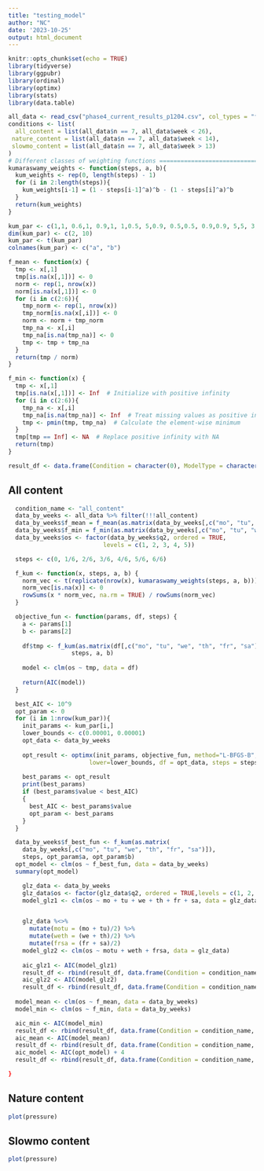 ```yaml
---
title: "testing_model"
author: "NC"
date: '2023-10-25'
output: html_document
---
```


```r
knitr::opts_chunk$set(echo = TRUE)
library(tidyverse)
library(ggpubr)
library(ordinal)
library(optimx)
library(stats)
library(data.table)
```



```r

all_data <- read_csv("phase4_current_results_p1204.csv", col_types = "fnnnnnnnnnnnncc")
conditions <- list(
  all_content = list(all_data$n == 7, all_data$week < 26),
 nature_content = list(all_data$n == 7, all_data$week < 14),
 slowmo_content = list(all_data$n == 7, all_data$week > 13)
)
# Different classes of weighting functions ============================
kumaraswamy_weights <- function(steps, a, b){
  kum_weights <- rep(0, length(steps) - 1)
  for (i in 2:length(steps)){
    kum_weights[i-1] = (1 - steps[i-1]^a)^b - (1 - steps[i]^a)^b
  }
  return(kum_weights)
}

kum_par <- c(1,1, 0.6,1, 0.9,1, 1,0.5, 5,0.9, 0.5,0.5, 0.9,0.9, 5,5, 3,6, 2,6)
dim(kum_par) <- c(2, 10)
kum_par <- t(kum_par)
colnames(kum_par) <- c("a", "b")

f_mean <- function(x) {
  tmp <- x[,1]
  tmp[is.na(x[,1])] <- 0
  norm <- rep(1, nrow(x))
  norm[is.na(x[,1])] <- 0
  for (i in c(2:6)){
    tmp_norm <- rep(1, nrow(x))
    tmp_norm[is.na(x[,i])] <- 0
    norm <- norm + tmp_norm
    tmp_na <- x[,i]
    tmp_na[is.na(tmp_na)] <- 0
    tmp <- tmp + tmp_na
  }
  return(tmp / norm)
}

f_min <- function(x) {
  tmp <- x[,1]
  tmp[is.na(x[,1])] <- Inf  # Initialize with positive infinity
  for (i in c(2:6)){
    tmp_na <- x[,i]
    tmp_na[is.na(tmp_na)] <- Inf  # Treat missing values as positive infinity
    tmp <- pmin(tmp, tmp_na)  # Calculate the element-wise minimum
  }
  tmp[tmp == Inf] <- NA  # Replace positive infinity with NA
  return(tmp)
}

result_df <- data.frame(Condition = character(0), ModelType = character(0), AIC = numeric(0))

```

## All content

```r
  condition_name <- "all_content"
  data_by_weeks <- all_data %>% filter(!!!all_content)
  data_by_weeks$f_mean = f_mean(as.matrix(data_by_weeks[,c("mo", "tu", "we", "th", "fr", "sa")]))
  data_by_weeks$f_min = f_min(as.matrix(data_by_weeks[,c("mo", "tu", "we", "th", "fr", "sa")]))
  data_by_weeks$os <- factor(data_by_weeks$q2, ordered = TRUE, 
                           levels = c(1, 2, 3, 4, 5))

  steps <- c(0, 1/6, 2/6, 3/6, 4/6, 5/6, 6/6)

  f_kum <- function(x, steps, a, b) {
    norm_vec <- t(replicate(nrow(x), kumaraswamy_weights(steps, a, b)))
    norm_vec[is.na(x)] <- 0
    rowSums(x * norm_vec, na.rm = TRUE) / rowSums(norm_vec)
  }

  objective_fun <- function(params, df, steps) {
    a <- params[1]
    b <- params[2]
  
    df$tmp <- f_kum(as.matrix(df[,c("mo", "tu", "we", "th", "fr", "sa")]), 
                  steps, a, b)
  
    model <- clm(os ~ tmp, data = df)  
  
    return(AIC(model))  
  }

  best_AIC <- 10^9
  opt_param <- 0
  for (i in 1:nrow(kum_par)){
    init_params <- kum_par[i,]
    lower_bounds <- c(0.00001, 0.00001)
    opt_data <- data_by_weeks 
  
    opt_result <- optimx(init_params, objective_fun, method="L-BFGS-B", 
                       lower=lower_bounds, df = opt_data, steps = steps)
  
    best_params <- opt_result
    print(best_params)
    if (best_params$value < best_AIC)
    {
      best_AIC <- best_params$value
      opt_param <- best_params
    }
  }

  data_by_weeks$f_best_fun <- f_kum(as.matrix(
    data_by_weeks[,c("mo", "tu", "we", "th", "fr", "sa")]), 
    steps, opt_param$a, opt_param$b)
  opt_model <- clm(os ~ f_best_fun, data = data_by_weeks)
  summary(opt_model)

    glz_data <- data_by_weeks
    glz_data$os <- factor(glz_data$q2, ordered = TRUE,levels = c(1, 2, 3, 4, 5))
    model_glz1 <- clm(os ~ mo + tu + we + th + fr + sa, data = glz_data)  


    glz_data %<>%
      mutate(motu = (mo + tu)/2) %>%
      mutate(weth = (we + th)/2) %>%
      mutate(frsa = (fr + sa)/2)
    model_glz2 <- clm(os ~ motu + weth + frsa, data = glz_data)  
    
    aic_glz1 <- AIC(model_glz1)
    result_df <- rbind(result_df, data.frame(Condition = condition_name, ModelType = 'glz1', AIC = aic_glz1))
    aic_glz2 <- AIC(model_glz2)
    result_df <- rbind(result_df, data.frame(Condition = condition_name, ModelType = 'glz2', AIC = aic_glz2))
    
  model_mean <- clm(os ~ f_mean, data = data_by_weeks)
  model_min <- clm(os ~ f_min, data = data_by_weeks)

  aic_min <- AIC(model_min)
  result_df <- rbind(result_df, data.frame(Condition = condition_name, ModelType = 'min', AIC = aic_min))
  aic_mean <- AIC(model_mean)
  result_df <- rbind(result_df, data.frame(Condition = condition_name, ModelType = 'mean', AIC = aic_mean))
  aic_model <- AIC(opt_model) + 4
  result_df <- rbind(result_df, data.frame(Condition = condition_name, ModelType = 'model', AIC = aic_model))

}
```

## Nature content

```r
plot(pressure)
```

## Slowmo content

```r
plot(pressure)
```
